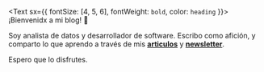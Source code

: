 <Text sx={{ fontSize: [4, 5, 6], fontWeight: `bold`, color: `heading` }}>
¡Bienvenidx a mi blog!  👋
</Text>

Soy analista de datos y desarrollador de software. Escribo como afición, y comparto lo que aprendo a través de mis [**articulos**](/blog) y [**newsletter**](https://simplificandola.substack.com/about?utm_source=menu-dropdown).


Espero que lo disfrutes. 


